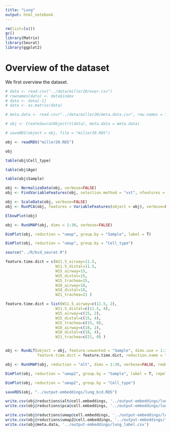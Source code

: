 ```yaml
---
title: "Lung"
output: html_notebook
---
```


```r
rm(list=ls())
gc()
library(Matrix)
library(Seurat)
library(ggplot2)
```

# Overview of the dataset
We first overview the dataset.

```r
# data <- read.csv("../data/miller20/expr.csv")
# rownames(data) <- data$index
# data <- data[-1]
# data <- as.matrix(data)
```

```r
# meta.data <- read.csv("../data/miller20/meta.data.csv", row.names = 1)
```

```r
# obj <- CreateSeuratObject(t(data), meta.data = meta.data)
```

```r
# saveRDS(object = obj, file = "miller20.RDS")
```

```r
obj <- readRDS("miller20.RDS")
```

```r
obj
```

```r
table(obj$Cell_type)
```

```r
table(obj$Age)
```

```r
table(obj$Sample)
```

```r
obj <- NormalizeData(obj, verbose=FALSE)
obj <- FindVariableFeatures(obj, selection.method = "vst", nfeatures = 2000, verbose=FALSE)

obj <- ScaleData(obj, verbose=FALSE)
obj <- RunPCA(obj, features = VariableFeatures(object = obj), verbose=FALSE)

ElbowPlot(obj)
```


```r
obj <- RunUMAP(obj, dims = 1:30, verbose=FALSE)
```

```r
DimPlot(obj, reduction = "umap", group.by = "Sample", label = T)
```


```r
DimPlot(obj, reduction = "umap", group.by = "Cell_type")
```

```r
source("../R/bcd_seurat.R")

feature.time.dict = c(W11.5_airway=11.5,
                      W11.5_distal=11.5,
                      W15_airway=15,
                      W15_distal=15,
                      W15_trachea=15,
                      W18_airway=18,
                      W18_distal=18,
                      W21_trachea=21 )

feature.time.dict = list(W11.5_airway=c(11.5, 2),
                      W11.5_distal=c(11.5, 4),
                      W15_airway=c(15, 2),
                      W15_distal=c(15, 4),
                      W15_trachea=c(15, 0),
                      W18_airway=c(18, 2),
                      W18_distal=c(18, 4),
                      W21_trachea=c(21, 0) )


obj <- RunALT(object = obj, feature.unwanted = "Sample", dims.use = 1:30, reduction.use = "pca", 
              feature.time.dict = feature.time.dict, reduction.name = "alt", reduction.key = "ALT_", reg = 1, pow=1)
```


```r
obj <- RunUMAP(obj, reduction = "alt", dims = 1:30, verbose=FALSE, reduction.name = "umap2")
```


```r
DimPlot(obj, reduction = "umap2", group.by = "Sample", label = T, repel = T)
```


```r
DimPlot(obj, reduction = "umap2", group.by = "Cell_type") 
```

```r
saveRDS(obj, "../output-embeddings/lung_bcd.RDS")
```


```r
write.csv(obj@reductions$alt@cell.embeddings, '../output-embeddings/lung_bcd.csv')
write.csv(obj@reductions$pca@cell.embeddings, '../output-embeddings/lung_pca.csv')

write.csv(obj@reductions$umap@cell.embeddings, '../output-embeddings/lung_pca_umap.csv')
write.csv(obj@reductions$umap2@cell.embeddings, '../output-embeddings/lung_bcd_umap.csv')
write.csv(obj@meta.data, '../output-embeddings/lung_label.csv')

```
